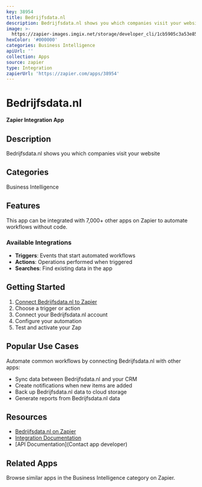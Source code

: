 ```yaml
---
key: 38954
title: Bedrijfsdata.nl
description: Bedrijfsdata.nl shows you which companies visit your website
image: >-
  https://zapier-images.imgix.net/storage/developer_cli/1cb5905c3a53e85fbceafd45e63f3869.png?auto=format%2Ccompress&ixlib=python-3.0.0&q=50
hexColor: '#000000'
categories: Business Intelligence
apiUrl: ''
collection: Apps
source: zapier
type: Integration
zapierUrl: 'https://zapier.com/apps/38954'
---
```

# Bedrijfsdata.nl

**Zapier Integration App**

## Description

Bedrijfsdata.nl shows you which companies visit your website

## Categories

Business Intelligence

## Features

This app can be integrated with 7,000+ other apps on Zapier to automate workflows without code.

### Available Integrations

- **Triggers**: Events that start automated workflows
- **Actions**: Operations performed when triggered
- **Searches**: Find existing data in the app

## Getting Started

1. [Connect Bedrijfsdata.nl to Zapier](https://zapier.com/apps/38954)
2. Choose a trigger or action
3. Connect your Bedrijfsdata.nl account
4. Configure your automation
5. Test and activate your Zap

## Popular Use Cases

Automate common workflows by connecting Bedrijfsdata.nl with other apps:

- Sync data between Bedrijfsdata.nl and your CRM
- Create notifications when new items are added
- Back up Bedrijfsdata.nl data to cloud storage
- Generate reports from Bedrijfsdata.nl data

## Resources

- [Bedrijfsdata.nl on Zapier](https://zapier.com/apps/38954)
- [Integration Documentation](https://zapier.com/apps/38954/integrations)
- [API Documentation](Contact app developer)

## Related Apps

Browse similar apps in the Business Intelligence category on Zapier.
